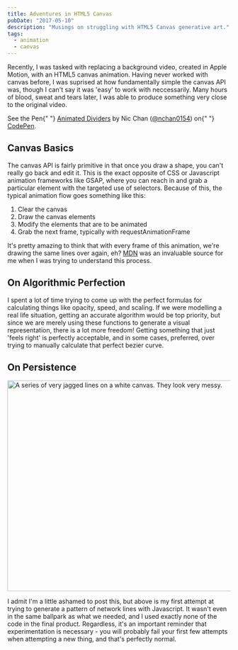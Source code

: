 ---
title: Adventures in HTML5 Canvas
pubDate: "2017-05-10"
description: "Musings on struggling with HTML5 Canvas generative art."
tags:
  - animation
  - canvas
---


Recently, I was tasked with replacing a background video, created in Apple Motion, with an HTML5 canvas animation. Having never worked with canvas before, I was suprised at how fundamentally simple the canvas API was, though I can't say it was 'easy' to work with neccessarily. Many hours of blood, sweat and tears later, I was able to produce something very close to the original video.

<p
	data-height="600"
	data-theme-id="0"
	data-slug-hash="OmjvZJ"
	data-default-tab="result"
	data-user="nchan0154"
	data-embed-version="2"
	class="codepen">
	See the Pen{" "}
	<a href="http://codepen.io/nchan0154/pen/OmjvZJ/">Animated Dividers</a> by Nic
	Chan (<a href="http://codepen.io/nchan0154">@nchan0154</a>) on{" "}
	<a href="http://codepen.io">CodePen</a>.
</p>
<script async src="//assets.codepen.io/assets/embed/ei.js"></script>

## Canvas Basics

The canvas API is fairly primitive in that once you draw a shape, you can't really go back and edit it. This is the exact opposite of CSS or Javascript animation frameworks like GSAP, where you can reach in and grab a particular element with the targeted use of selectors. Because of this, the typical animation flow goes something like this:

1. Clear the canvas
2. Draw the canvas elements
3. Modify the elements that are to be animated
4. Grab the next frame, typically with requestAnimationFrame

It's pretty amazing to think that with every frame of this animation, we're drawing the same lines over again, eh? [MDN](https://developer.mozilla.org/en-US/docs/Web/API/Canvas_API/Tutorial/Basic_animations) was an invaluable source for me when I was trying to understand this process.

## On Algorithmic Perfection

I spent a lot of time trying to come up with the perfect formulas for calculating things like opacity, speed, and scaling. If we were modelling a real life situation, getting an accurate algorithm would be top priority, but since we are merely using these functions to generate a visual representation, there is a lot more freedom! Getting something that just 'feels right' is perfectly acceptable, and in some cases, preferred, over trying to manually calculate that perfect bezier curve.

## On Persistence

<Image
	src="https://res.cloudinary.com/nicchan/image/upload/v1709706012/canvas-lines.PNG"
	alt="A series of very jagged lines on a white canvas. They look very messy."
	width="1129"
	height="476"
/>

I admit I'm a little ashamed to post this, but above is my first attempt at trying to generate a pattern of network lines with Javascript. It wasn't even in the same ballpark as what we needed, and I used exactly none of the code in the final product. Regardless, it's an important reminder that experimentation is necessary - you will probably fail your first few attempts when attempting a new thing, and that's perfectly normal.
